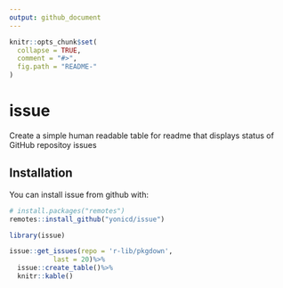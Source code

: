 ```yaml
---
output: github_document
---
```


<!-- README.md is generated from README.Rmd. Please edit that file -->

```r
knitr::opts_chunk$set(
  collapse = TRUE,
  comment = "#>",
  fig.path = "README-"
)
```

# issue

Create a simple human readable table for readme that displays status of GitHub repositoy issues

## Installation

You can install issue from github with:

```r
# install.packages("remotes")
remotes::install_github("yonicd/issue")
```

```r
library(issue)
```

```r
issue::get_issues(repo = 'r-lib/pkgdown',
           last = 20)%>%
  issue::create_table()%>%
  knitr::kable()
```
